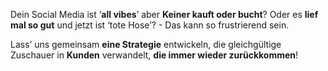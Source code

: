 Dein Social Media ist ‘**all vibes**’ aber **Keiner kauft oder bucht**?
Oder es **lief mal so gut** und jetzt ist ‘tote Hose’?
\- Das kann so frustrierend sein.

Lass’ uns gemeinsam **eine Strategie** entwickeln, die gleichgültige Zuschauer in **Kunden** verwandelt, **die immer wieder zurückkommen**!
